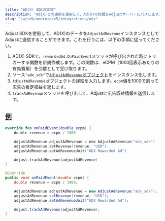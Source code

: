 ```yaml
---
title: "AD(X) SDKの実装"
description: "Ad(X)との連携を使用して、Ad(X)の情報をAdjustサーバーにパスします。"
slug: "ja/sdk/android/v5/integrations/adx"
---
```


Adjust SDKを使用して、AD\(X\)のデータを`AdjustAdRevenue`インスタンスとしてAdjustに送信することができます。これを行うには、以下の手順に従ってください。

1. AD\(X\) SDKで、`rewardedAd.OnPaidEvent`メソッドが呼び出された時にトリガーする関数を新規作成します。この関数は、eCPM（1000回表示あたりの有効費用）を引数として受け取ります。
2. ソース`"adx_sdk"`で[`AdjustAdRevenue`オブジェクト](/en/sdk/android/features/ad-revenue)をインスタンス化します。
3. `AdjustAdRevenue`オブジェクトの詳細を入力します。`ecpm`値を1000で割って広告の推定収益を返します。
4. `trackAdRevenue`メソッドを呼び出して、Adjustに広告収益情報を送信します。

## [例](example)

<Tabs>
<Tab title="Kotlin">

```kotlin
override fun onPaidEvent(double ecpm) {
	double revenue = ecpm / 1000

	AdjustAdRevenue adjustAdRevenue = new AdjustAdRevenue("adx_sdk")
	adjustAdRevenue.setRevenue(revenue, "USD")
	adjustAdRevenue.setAdRevenueUnit("ADX Rewarded Ad")

	Adjust.trackAdRevenue(adjustAdRevenue)
}

```

</Tab>
<Tab title="Java">

```java
@Override
public void onPaidEvent(double ecpm) {
	double revenue = ecpm / 1000;

	AdjustAdRevenue adjustAdRevenue = new AdjustAdRevenue("adx_sdk");
	adjustAdRevenue.setRevenue(revenue, "USD");
	adjustAdRevenue.setAdRevenueUnit("ADX Rewarded Ad");

	Adjust.trackAdRevenue(adjustAdRevenue);
}
```

</Tab>
</Tabs>
